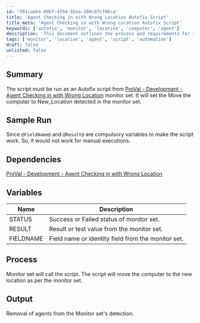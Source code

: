 ```yaml
---
id: 'f01cab64-00bf-4f94-92ea-280c87cf06ca'
title: 'Agent Checking in with Wrong Location Autofix Script'
title_meta: 'Agent Checking in with Wrong Location Autofix Script'
keywords: ['autofix', 'monitor', 'location', 'computer', 'agent']
description: 'This document outlines the process and requirements for running the Agent Checking in with Wrong Location Autofix script. It details the necessary variables, dependencies, and the expected output when the script is executed as part of a monitor set in ProVal.'
tags: ['monitor', 'location', 'agent', 'script', 'automation']
draft: false
unlisted: false
---
```

## Summary

The script must be run as an Autofix script from [ProVal - Development - Agent Checking in with Wrong Location](https://proval.itglue.com/DOC-5078775-9421789) monitor set. It will set the Move the computer to New_Location detected in the monitor set.

## Sample Run

Since `@FieldName@` and `@Result@` are compulsory variables to make the script work. So, it would not work for manual executions.

## Dependencies

[ProVal - Development - Agent Checking in with Wrong Location](https://proval.itglue.com/DOC-5078775-9421789)

## Variables

| Name       | Description                                    |
|------------|------------------------------------------------|
| STATUS     | Success or Failed status of monitor set.      |
| RESULT     | Result or test value from the monitor set.    |
| FIELDNAME  | Field name or identity field from the monitor set. |

## Process

Monitor set will call the script. The script will move the computer to the new location as per the monitor set.

## Output

Removal of agents from the Monitor set's detection.











